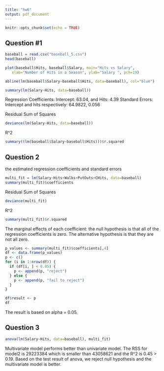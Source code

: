 ```yaml
---
title: "hw6"
output: pdf_document
---
```


```r
knitr::opts_chunk$set(echo = TRUE)
```

## Question #1

```r
baseball = read.csv("baseball_5.csv")
head(baseball)
```

```r
plot(baseball$Hits, baseball$Salary, main="Hits vs Salary",
   xlab="Number of Hits in a Season", ylab="Salary ", pch=19)

abline(lm(baseball$Salary~baseball$Hits, data=baseball), col="blue")
```


```r
summary(lm(Salary~Hits, data=baseball))
```
Regression Coefficients: Intercept: 63.04, and Hits: 4.39
Standard Errors: Intercept and hits respectively: 64.9822, 0.056

Residual Sum of Squares
```r
deviance(lm(Salary~Hits, data=baseball))
```
R^2 
```r
summary((lm(baseball$Salary~baseball$Hits)))$r.squared 
```


## Question 2 
the estimated regression coefficients and standard errors 
```r
multi_fit = lm(Salary~Hits+Walks+PutOuts+CHits, data=baseball)
summary(multi_fit)$coefficients
```

Residual Sum of Squares
```r
deviance(multi_fit)
```

R^2
```r
summary(multi_fit)$r.squared
```

The marginal effects of each coefficient:
the null hypothesis is that all of the regression coefficients is zero. The alternative hypothesis is that they are not all zero. 
```r
p_values <- summary(multi_fit)$coefficients[,4]
df <- data.frame(p_values)
p <- c()
for (i in 1:nrow(df)) {
  if (df[i, ] < 0.05) {
    p <- append(p, "reject")
  } else {
    p <- append(p, "fail to reject")
  }
}

df$result <- p
df
```
The result is based on alpha = 0.05. 

## Question 3
```r
anova(lm(Salary~Hits, data=baseball), multi_fit)
```

Multivariate model performs better than univariate model. The RSS for model2 is 29223384 which is smaller than 43058621 and the R^2 is 0.45 > 0.19.
Based on the test result of anova, we reject null hypothesis and the multivariate model is better.




